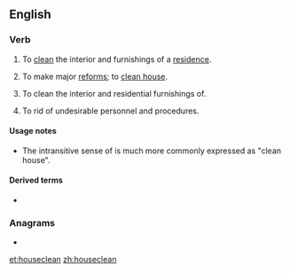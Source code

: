 ==English==

===Verb===
{{en-verb}}

# {{lb|en|intransitive}} To [[clean]] the interior and furnishings of a [[residence]].
# {{lb|en|intransitive}} To make major [[reform]]s; to [[clean house]].
# {{lb|en|transitive}} To clean the interior and residential furnishings of.
# {{lb|en|transitive}} To rid of undesirable personnel and procedures.

====Usage notes====
* The intransitive sense of {{m|en|reform}} is much more commonly expressed as "clean house".

====Derived terms====
* {{l|en|housecleaner}}

===Anagrams===
* {{l|en|clean house}}

[[et:houseclean]]
[[zh:houseclean]]